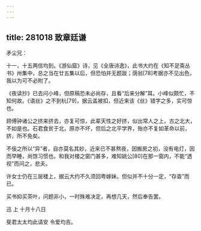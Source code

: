 ```yaml
---
---
---
```

title: 281018 致章廷谦
---




矛尘兄：

十一，十五两信均到。《游仙窟》诗，见《全唐诗逸》，此书大约在《知不足斋丛书》卅集中，总之当在廿五集以后，但恐怕并无题跋；荫翁[78]考据亦不见出色，我以为可不必附了。

《夜读抄》已去问小峰，但原稿恐未必尚存，且看“后来分解”耳。小峰似颇忙，不知何故。《语丝》之不到杭[79]，据云盖被扣，但近来该《丝》错字之多，实可惊也。

顾傅钟诸公之挤来挤去，亦复可惊，此辈天性之好挤，似出常人之上，古之北大，不如是也。石君食贫于北，原亦不坏，但后之北平学界，殆亦不复如革命以前，挤，所不免矣。

不佞之所以“异”者，自亦莫名其妙，近来已不甚熬夜，因搬房之初，没有电灯，因而早睡，尚馀习惯也。和我对楼之窗门甚多，难知姚公[80]在那一窗内，不能“透视”而问之，悲夫。

许女士仍在三层楼上，据云大约不久须回粤嫁妹。但似并不十分一定，“存查”而已。

买书抑买茶叶，问题非小，一时殊难决定，再想几天，然后奉告罢。

迅 上 十月十八日

斐君太太均此请安 令爱均吉。
